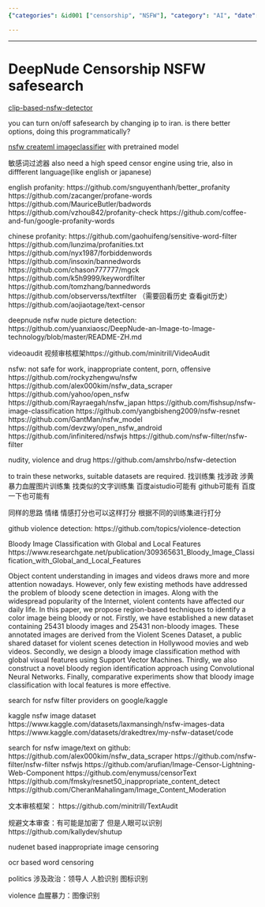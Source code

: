 ```yaml
---
{"categories": &id001 ["censorship", "NSFW"], "category": "AI", "date": "2022-05-31 04:00:06", "description": "AI-based NSFW detection utilizes image classification, profanity filters, and violence detection through techniques such as SVM and CNNs, with a focus on bloody images. Content moderation tools involve text/image filters, evasion methods, and political considerations.", "tags": *id001, "title": "DeepNude Censorship NSFW safesearch"}

---
```


------

# DeepNude Censorship NSFW safesearch

[clip-based-nsfw-detector](https://github.com/LAION-AI/CLIP-based-NSFW-Detector)

you can turn on/off safesearch by changing ip to iran. is there better options, doing this programmatically?

[nsfw createml imageclassifier](https://github.com/anupamchugh/iowncode/tree/master/NSFWCreateMLImageClassifier/NSFWCreateMLImageClassifier) with pretrained model

敏感词过滤器 also need a high speed censor engine using trie, also in diffferent language(like english or japanese)

english profanity:
https://github.com/snguyenthanh/better_profanity
https://github.com/zacanger/profane-words
https://github.com/MauriceButler/badwords
https://github.com/vzhou842/profanity-check
https://github.com/coffee-and-fun/google-profanity-words

chinese profanity:
https://github.com/gaohuifeng/sensitive-word-filter
https://github.com/lunzima/profanities.txt
https://github.com/nyx1987/forbiddenwords
https://github.com/insoxin/bannedwords
https://github.com/chason777777/mgck
https://github.com/k5h9999/keywordfilter
https://github.com/tomzhang/bannedwords
https://github.com/observerss/textfilter （需要回看历史 查看git历史）
https://github.com/aojiaotage/text-censor

deepnude nsfw nude picture detection:
https://github.com/yuanxiaosc/DeepNude-an-Image-to-Image-technology/blob/master/README-ZH.md

videoaudit 视频审核框架https://github.com/minitrill/VideoAudit

nsfw: not safe for work, inappropriate content, porn, offensive
https://github.com/rockyzhengwu/nsfw
https://github.com/alex000kim/nsfw_data_scraper
https://github.com/yahoo/open_nsfw
https://github.com/Rayraegah/nsfw_japan
https://github.com/fishsup/nsfw-image-classification
https://github.com/yangbisheng2009/nsfw-resnet
https://github.com/GantMan/nsfw_model
https://github.com/devzwy/open_nsfw_android
https://github.com/infinitered/nsfwjs
https://github.com/nsfw-filter/nsfw-filter

nudity, violence and drug
https://github.com/amshrbo/nsfw-detection

to train these networks, suitable datasets are required.
找训练集 找涉政 涉黄 暴力血腥图片训练集 找类似的文字训练集 百度aistudio可能有 github可能有 百度一下也可能有

同样的思路 情绪 情感打分也可以这样打分 根据不同的训练集进行打分

github violence detection:
https://github.com/topics/violence-detection

Bloody Image Classification with Global and Local Features
https://www.researchgate.net/publication/309365631_Bloody_Image_Classification_with_Global_and_Local_Features

Object content understanding in images and videos draws more and more attention nowadays. However, only few existing methods have addressed the problem of bloody scene detection in images. Along with the widespread popularity of the Internet, violent contents have affected our daily life. In this paper, we propose region-based techniques to identify a color image being bloody or not. Firstly, we have established a new dataset containing 25431 bloody images and 25431 non-bloody images. These annotated images are derived from the Violent Scenes Dataset, a public shared dataset for violent scenes detection in Hollywood movies and web videos. Secondly, we design a bloody image classification method with global visual features using Support Vector Machines. Thirdly, we also construct a novel bloody region identification approach using Convolutional Neural Networks. Finally, comparative experiments show that bloody image classification with local features is more effective.

search for nsfw filter providers on google/kaggle

kaggle nsfw image dataset
https://www.kaggle.com/datasets/laxmansingh/nsfw-images-data
https://www.kaggle.com/datasets/drakedtrex/my-nsfw-dataset/code

search for nsfw image/text on github:
https://github.com/alex000kim/nsfw_data_scraper
https://github.com/nsfw-filter/nsfw-filter
nsfwjs
https://github.com/arufian/Image-Censor-Lightning-Web-Component
https://github.com/enymuss/censorText
https://github.com/fmsky/resnet50_inappropriate_content_detect
https://github.com/CheranMahalingam/Image_Content_Moderation

文本审核框架：
https://github.com/minitrill/TextAudit

规避文本审查：有可能是加密了 但是人眼可以识别
https://github.com/kallydev/shutup

nudenet based inappropriate image censoring

ocr based word censoring

politics
涉及政治：领导人 人脸识别 图标识别

violence 
血腥暴力：图像识别

